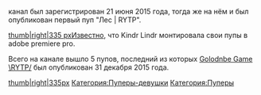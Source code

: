 {{Пупер
|title1=Kindr Lindr
|image1=[[Файл:KindrLindr.png|thumb]]
|имя_фамилия=
|image2=
|сферы_творчества=RYTP
|город=
|дата_публикации_первого_пупа=21 июня 2015 года
|канал=[https://www.youtube.com/channel/UCqBZM4igLsB_mDI9ELcxUeQ YouTube]
|соцсети=
}}

канал был зарегистрирован 21 июня 2015 года, тогда же на нём и был опубликован первый пуп "Лес | RYTP".

[[Файл:Лес RYTP|thumb|right|335 px]]Известно, что Kindr Lindr монтировала свои пупы в adobe premiere pro.

Всего на канале вышло 5 пупов, последний из которых [https://www.youtube.com/watch?v=cdAIGt8ytYY Golodnbe Game \RYTP/] был опубликован 31 декабря 2015 года.



[[Файл:GolodnbIe Game \RYTP-0|thumb|right|335px]]
[[Категория:Пуперы-девушки]]
[[Категория:Пуперы]]